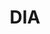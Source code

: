 ---
title: DIA
category: Oracles
description: DIA is an open-source oracle platform that provides transparent, crowd-verified price oracles for DeFi applications.
logo: /images/DIA.png
developer: DIA
website: https://diadata.org/
documentation: https://docs.diadata.org/
---